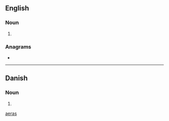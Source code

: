{{also|aeras|aerás|aéras|äras}}
==English==

===Noun===
{{head|en|noun plural form}}

# {{plural of|æra|lang=en}}

===Anagrams===
* {{anagrams|en|a=aaers|Asare|areas}}

[[Category:English terms spelled with Æ|aeras]]

----

==Danish==

===Noun===
{{head|da|noun form|g=c}}

# {{inflection of|da|æra||indef|gen|s}}